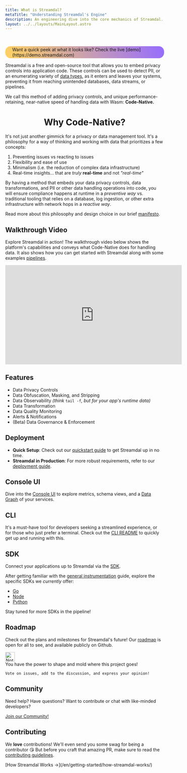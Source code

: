 ```yaml
---
title: What is Streamdal?
metaTitle: "Understanding Streamdal's Engine"
description: An engineering dive into the core mechanics of Streamdal.
layout: ../../layouts/MainLayout.astro
---
```



<Changes />

<br />
<br />

<div style="justify-content: center; display: flex;">
  <div style="background: linear-gradient(250deg, #956CFF, #FFD260); border-radius: 17px; padding: 2px;">
    <div style="background-color: var(--color-purple-1000); display: inline-flex; padding-left: 20px; padding-right: 20px; border-radius: 15px;">
      Want a quick peek at what it looks like? Check the live [demo](https://demo.streamdal.com)
    </div>
  </div>
</div>

Streamdal is a free and open-source tool that allows you to embed privacy 
controls into application code. These controls can be used to detect PII, or an 
enumerating variety of [data types](/en/guides/pipelines/#detective), as it 
enters and leaves your systems, preventing it from reaching unintended 
databases, data streams, or pipelines.

We call this method of adding privacy controls, and unique 
performance-retaining, near-native speed of handling data with Wasm: 
**Code-Native.**

# <center>Why Code-Native?</center>

It's not just another gimmick for a privacy or data management tool. It's a 
philosophy for a way of thinking and working with data that prioritizes 
a few concepts:

1. Preventing issues vs reacting to issues
2. Flexibility and ease of use
3. Minimalism (i.e. the reduction of complex data infrastructure)
4. Real-time insights... that are _truly_ **real-time** and not _"real-time"_

By having a method that embeds your data privacy controls, data 
transformations, and PII or other data handling operations into code, you will 
ensure compliance happens at runtime in a _preventive way_ vs. traditional 
tooling that relies on a database, log ingestion, or other extra infrastructure 
with network hops in a _reactive way_. 

Read more about this philosophy and design choice in our brief 
[manifesto](https://streamdal.com/manifesto/).

## Walkthrough Video

Explore Streamdal in action! The walkthrough video below shows the platform's 
capabilities and conveys what Code-Native does for handling data. It also shows 
how you can get started with Streamdal along with some examples 
[pipelines](/en/guides/pipelines/).

<iframe width="560" height="315" src="https://www.youtube-nocookie.com/embed/gjHpSMWoWPs?si=v5dgSxzVDmZBBJKi" title="YouTube video player" frameborder="0" allow="accelerometer; autoplay; clipboard-write; encrypted-media; gyroscope; picture-in-picture; web-share" allowfullscreen></iframe>


## Features

- Data Privacy Controls
- Data Obfuscation, Masking, and Stripping
- Data Observability _(think_ `tail -f`_, but for your app's runtime data)_
- Data Transformation
- Data Quality Monitoring
- Alerts & Notifications
- (Beta) Data Governance & Enforcement

## Deployment
- **Quick Setup**: Check out our
[quickstart guide](/en/getting-started/quickstart/) to get Streamdal up in no
time.
- **Streamdal in Production**: For more robust requirements, refer to our
[deployment guide](/en/guides/deployment/).

## Console UI
Dive into the [Console UI](/en/core-components/console-ui) to explore metrics,
schema views, and a <a class="pkeyword" href="/en/resources-support/glossary/#data-graph">Data Graph</a> of your services.

<RichImg src={consoleUi} alt="Streamdal Console Dashboard" />

## CLI
It's a must-have tool for developers seeking a streamlined experience, or for
those who just prefer a terminal. Check out the
[CLI README](https://github.com/streamdal/streamdal/blob/main/apps/cli/README.md) to quickly get up and
running with this.

<RichImg src={cliTail} alt="Streamdal Tail CLI" />

## SDK
Connect your applications up to Streamdal via the
[SDK](/en/core-components/sdk/).

After getting familiar with the
[general instrumentation](/en/guides/instrumentation) guide, explore the
specific SDKs we _currently_ offer:

- [Go](/en/sdks/go)
- [Node](/en/sdks/node)
- [Python](/en/sdks/python)

Stay tuned for more SDKs in the pipeline!

## Roadmap

Check out the plans and milestones for Streamdal's future! Our
[roadmap](https://github.com/orgs/streamdal/projects/1) is open for all to see,
and available publicly on Github.

<Notification type="note">
  <img src={note} alt="Note" width="30px" height="30px" />
  <div class="prose-md prose-p:my-2 prose-a:text-purple-dark prose-a:underline">
    You have the power to shape and mold where this project goes!

    Vote on issues, add to the discussion, and express your opinion!
  </div>
</Notification>

## Community
Need help? Have questions? Want to contribute or chat with like-minded developers?

[Join our Community!](/en/resources-support/community/)

## Contributing
We ️**love** contributions! We'll even send you some swag for being a contributor 😘 
But before you craft that amazing PR, make sure to read the [contributing guidelines](/en/resources-support/contributing).

<Footer>
<div slot="start">
[How Streamdal Works →](/en/getting-started/how-streamdal-works/)
</div>
</Footer>